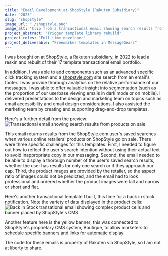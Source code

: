 ```yaml
---
title: "Email Development at ShopStyle (Rakuten Subsidiary)"
date: "2023"
slug: "shopstyle"
image_url: "./shopstyle.png"
image_alt: "Clip from a transactional email showing search results from products on sale"
project_abstract: "Trigger template library rebuild"
project_roles: "Full-time developer"
project_deliverable: "Freemarker templates in MessageGears"
---
```

I was brought on at ShopStyle, a Rakuten subsidiary, in 2022 to lead a reskin and rebuilt of their 17 template transactional email portfolio.

In addition, I was able to add components such as an advanced specific click tracking system and a <a href="https://www.shopstyle.com" target="blank">shopstyle.com</a> site search from an email's footer. I was provide thorough analytics on the relative performance of our messages. I was able to offer valuable insight into segmentation (such as the proportion of our userbase viewing emails in dark mode or on mobile). I delivered presentations to the design and marketing team on topics such as email accessibility and email design considerations. I also assisted the marketing team by creating and supporting drag-and-drop templates. 

Here's a further detail from the preview:
![Transactional email showing search results from products on sale](../assets/shopstyle/shopstyle_full.png)

This email returns results from the ShopStyle.com user's saved searches when various online retailers' products on ShopStyle go on sale. There were three specific challenges for this templates. First, I needed to figure out how to reflect the user's search intention without using their actual text to avoid inappropriate copy in our messaging. Second, the email needed to be able to display a thorough number of the user's saved search results, whether the user has results for only one search or if they approach our cap. Third, the product images are provided by the retailer, so the aspect ratio of images could not be predicted, and the email had to look professional and ordered whether the product images were tall and narrow or short and flat.

Here's another transactional template I built, this time for a back in stock notification. Note the variety of data displayed in the product cells:
![Back in Stock transational email showing complex product cells and banner placed by ShopStyle's CMS](../assets/shopstyle/BIS.png)

Another feature here is the yellow banner; this was connected to ShopStyle's proprietary CMS system, Boutique, to allow marketers to schedule specific banners and links for automatic display.

The code for these emails is property of Rakuten via ShopStyle, so I am not at liberty to share.
